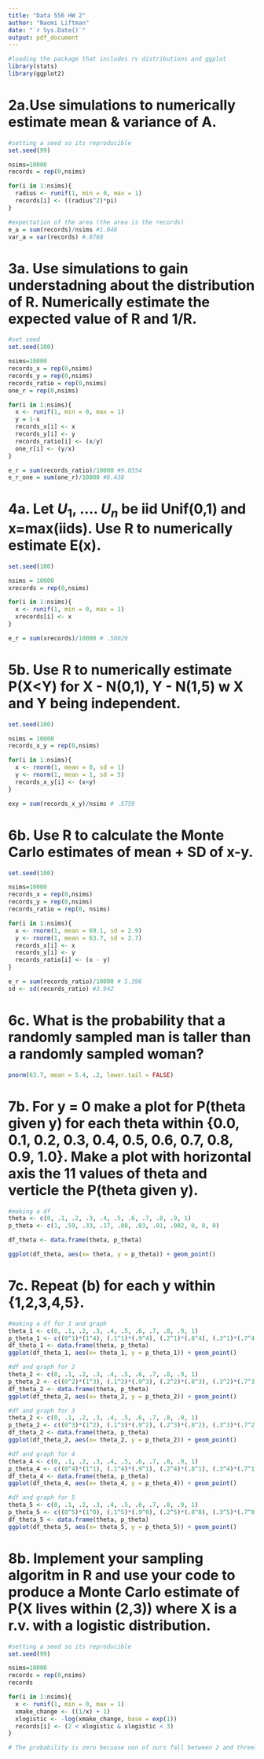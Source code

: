 ```yaml
---
title: "Data 556 HW 2"
author: "Naomi Liftman"
date: "`r Sys.Date()`"
output: pdf_document
---
```


```r
#loading the package that includes rv distributions and ggplot
library(stats)
library(ggplot2)
```
# 2a.Use simulations to numerically estimate mean & variance of A. 
```r
#setting a seed so its reproducible
set.seed(99)

nsims=10000
records = rep(0,nsims)

for(i in 1:nsims){
  radius <- runif(1, min = 0, max = 1)
  records[i] <- ((radius^2)*pi)
}

#expectation of the area (the area is the records)
e_a = sum(records)/nsims #1.048
var_a = var(records) #.8768
```

# 3a. Use simulations to gain understadning about the distribution of R. Numerically estimate the expected value of R and 1/R. 
```r
#set seed
set.seed(100)

nsims=10000
records_x = rep(0,nsims)
records_y = rep(0,nsims)
records_ratio = rep(0,nsims)
one_r = rep(0,nsims)

for(i in 1:nsims){
  x <- runif(1, min = 0, max = 1)
  y = 1-x
  records_x[i] <- x
  records_y[i] <- y
  records_ratio[i] <- (x/y)
  one_r[i] <- (y/x)
}

e_r = sum(records_ratio)/10000 #9.0554
e_r_one = sum(one_r)/10000 #8.438

```

# 4a. Let $U_1$, .... $U_n$ be iid Unif(0,1) and x=max(iids). Use R to numerically estimate E(x). 
```r
set.seed(100)

nsims = 10000
xrecords = rep(0,nsims)

for(i in 1:nsims){
  x <- runif(1, min = 0, max = 1)
  xrecords[i] <- x 
}

e_r = sum(xrecords)/10000 # .50029
```

# 5b. Use R to numerically estimate P(X<Y) for X - N(0,1), Y - N(1,5) w X and Y being independent. 
```r
set.seed(100)

nsims = 10000
records_x_y = rep(0,nsims)

for(i in 1:nsims){
  x <- rnorm(1, mean = 0, sd = 1)
  y <- rnorm(1, mean = 1, sd = 5)
  records_x_y[i] <- (x<y)
}

exy = sum(records_x_y)/nsims # .5759

```


# 6b. Use R to calculate the Monte Carlo estimates of mean + SD of x-y.
```r
set.seed(100)

nsims=10000
records_x = rep(0,nsims)
records_y = rep(0,nsims)
records_ratio = rep(0, nsims)

for(i in 1:nsims){
  x <- rnorm(1, mean = 69.1, sd = 2.9)
  y <- rnorm(1, mean = 63.7, sd = 2.7)
  records_x[i] <- x
  records_y[i] <- y
  records_ratio[i] <- (x - y)
}

e_r = sum(records_ratio)/10000 # 5.396
sd <- sd(records_ratio) #3.942
```

# 6c. What is the probability that a randomly sampled man is taller than a randomly sampled woman?
```r
pnorm(63.7, mean = 5.4, .2, lower.tail = FALSE)
```

# 7b. For y = 0 make a plot for P(theta given y) for each theta within {0.0, 0.1, 0.2, 0.3, 0.4, 0.5, 0.6, 0.7, 0.8, 0.9, 1.0}. Make a plot with horizontal axis the 11 values of theta and verticle the P(theta given y).

```r
#making a df 
theta <- c(0, .1, .2, .3, .4, .5, .6, .7, .8, .9, 1)
p_theta <- c(1, .59, .33, .17, .08, .03, .01, .002, 0, 0, 0)

df_theta <- data.frame(theta, p_theta)

ggplot(df_theta, aes(x= theta, y = p_theta)) + geom_point()

```

# 7c. Repeat (b) for each y within {1,2,3,4,5}. 

```r
#making a df for 1 and graph
theta_1 <- c(0, .1, .2, .3, .4, .5, .6, .7, .8, .9, 1)
p_theta_1 <- c((0^1)*(1^4), (.1^1)*(.9^4), (.2^1)*(.8^4), (.3^1)*(.7^4), (.4^1)*(.6^4), (.5^1)*(.5^4), (.6^1)*(.4^4), (.7^1)*(.3^4), (.8^1)*(.2^4), (.9^1)*(.1^4), (1^1)*(0^4))
df_theta_1 <- data.frame(theta, p_theta)
ggplot(df_theta_1, aes(x= theta_1, y = p_theta_1)) + geom_point()

#df and graph for 2
theta_2 <- c(0, .1, .2, .3, .4, .5, .6, .7, .8, .9, 1)
p_theta_2 <- c((0^2)*(1^3), (.1^2)*(.9^3), (.2^2)*(.8^3), (.3^2)*(.7^3), (.4^2)*(.6^3), (.5^2)*(.5^3), (.6^2)*(.4^3), (.7^2)*(.3^3), (.8^2)*(.2^3), (.9^2)*(.1^3), (1^2)*(0^3))
df_theta_2 <- data.frame(theta, p_theta)
ggplot(df_theta_2, aes(x= theta_2, y = p_theta_2)) + geom_point()

#df and graph for 3
theta_2 <- c(0, .1, .2, .3, .4, .5, .6, .7, .8, .9, 1)
p_theta_2 <- c((0^3)*(1^2), (.1^3)*(.9^2), (.2^3)*(.8^2), (.3^3)*(.7^2), (.4^3)*(.6^2), (.5^3)*(.5^2), (.6^3)*(.4^2), (.7^3)*(.3^2), (.8^3)*(.2^2), (.9^3)*(.1^2), (1^3)*(0^2))
df_theta_2 <- data.frame(theta, p_theta)
ggplot(df_theta_2, aes(x= theta_2, y = p_theta_2)) + geom_point()

#df and graph for 4
theta_4 <- c(0, .1, .2, .3, .4, .5, .6, .7, .8, .9, 1)
p_theta_4 <- c((0^4)*(1^1), (.1^4)*(.9^1), (.2^4)*(.8^1), (.3^4)*(.7^1), (.4^4)*(.6^1), (.5^4)*(.5^1), (.6^4)*(.4^1), (.7^4)*(.3^1), (.8^4)*(.2^1), (.9^4)*(.1^1), (1^4)*(0^1))
df_theta_4 <- data.frame(theta, p_theta)
ggplot(df_theta_4, aes(x= theta_4, y = p_theta_4)) + geom_point()

#df and graph for 5
theta_5 <- c(0, .1, .2, .3, .4, .5, .6, .7, .8, .9, 1)
p_theta_5 <- c((0^5)*(1^0), (.1^5)*(.9^0), (.2^5)*(.8^0), (.3^5)*(.7^0), (.4^5)*(.6^0), (.5^5)*(.5^0), (.6^5)*(.4^0), (.7^5)*(.3^0), (.8^5)*(.2^0), (.9^5)*(.1^0), (1^5)*(0^0))
df_theta_5 <- data.frame(theta, p_theta)
ggplot(df_theta_5, aes(x= theta_5, y = p_theta_5)) + geom_point()
```

# 8b. Implement your sampling algoritm in R and use your code to produce a Monte Carlo estimate of P(X lives within (2,3)) where X is a r.v. with a logistic distribution. 

```r
#setting a seed so its reproducible
set.seed(99)

nsims=10000
records = rep(0,nsims)
records

for(i in 1:nsims){
  x <- runif(1, min = 0, max = 1)
  xmake_change <- ((1/x) + 1)
  xlogistic <- -log(xmake_change, base = exp(1))
  records[i] <- (2 < xlogistic & xlogistic < 3)
}

# The probability is zero becuase non of ours fall between 2 and three?
```



